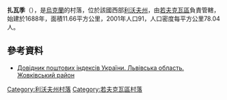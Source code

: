 {{coord|50|4|49|N|23|53|57|E|scale:30000|display=title}}

'''扎瓦季'''（{{lang-uk|Завади}}），是[[烏克蘭|烏克蘭]]的村落，位於該國西部[[利沃夫州|利沃夫州]]，由[[若夫克瓦區|若夫克瓦區]]負責管轄，始建於1688年，面積11.66平方公里，2001年人口91，人口密度每平方公里78.04人。

==參考資料==
*[http://www.uaidx.com/13/280/index Довідник поштових індексів України. Львівська область. Жовківський район] {{Wayback|url=http://www.uaidx.com/13/280/index |date=20161003171007 }}

{{DEFAULTSORT:Завади}}
[[Category:利沃夫州村落|Category:利沃夫州村落]]
[[Category:若夫克瓦區村落|Category:若夫克瓦區村落]]


{{Lviv-geo-stub}}